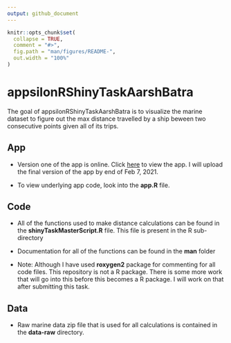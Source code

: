 ```yaml
---
output: github_document
---
```



```r
knitr::opts_chunk$set(
  collapse = TRUE,
  comment = "#>",
  fig.path = "man/figures/README-",
  out.width = "100%"
)
```

# appsilonRShinyTaskAarshBatra

<!-- badges: start -->
<!-- badges: end -->

The goal of appsilonRShinyTaskAarshBatra is to visualize the marine dataset to 
figure out the max distance travelled by a ship beween two consecutive points 
given all of its trips.

## App

* Version one of the app is online. Click   [here](https://aarsh.shinyapps.io/appsilonRShinyTaskAarshBatra/) to view the app.
I will upload the final version of the app by end of Feb 7, 2021.
  
* To view underlying app code, look into the **app.R** file.

## Code

* All of the functions used to make distance calculations can be found in 
  the **shinyTaskMasterScript.R** file. This file is present in the R 
  sub-directory

* Documentation for all of the functions can be found in the **man** folder

* Note: Although I have used **roxygen2** package for commenting for all code
        files. This repository is not a R package. There
        is some more work that will go into this before this becomes a
        R package. I will work on that after submitting this task.
        
## Data

* Raw marine data zip file that is used for all calculations is contained
  in the **data-raw** directory.
